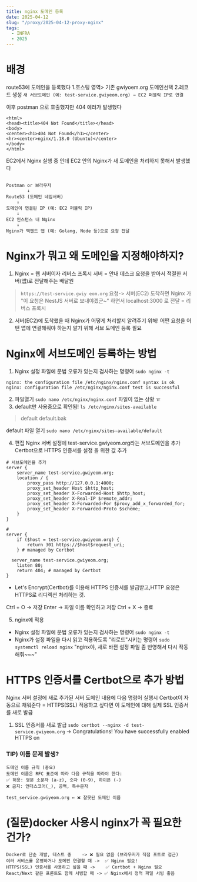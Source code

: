 ```yaml
---
title: nginx 도메인 등록
date: 2025-04-12
slug: "/proxy/2025-04-12-proxy-nginx"
tags:
  - INFRA
  - 2025
---
```


# 배경
route53에 도메인을 등록했다
1.호스팅 영역> 기존 gwiyoem.org 도메인선택
2.레코드 생성
`새 서브도메인 (예: test-service.gwiyeom.org) → EC2 퍼블릭 IP로 연결`

이후 postman 으로 호출했지만 404 에러가 발생했다
```
<html>
<head><title>404 Not Found</title></head>
<body>
<center><h1>404 Not Found</h1></center>
<hr><center>nginx/1.18.0 (Ubuntu)</center>
</body>
</html>

```
EC2에서 Nginx 실행 중 인데
EC2 안의 Nginx가 새 도메인을 처리하지 못해서 발생했다

```

Postman or 브라우저
        ↓
Route53 (도메인 네임서버)
    ↓
도메인이 연결된 IP (예: EC2 퍼블릭 IP)
    ↓
EC2 인스턴스 내 Nginx
    ↓
Nginx가 백엔드 앱 (예: Golang, Node 등)으로 요청 전달

```

# Nginx가 뭐고 왜 도메인을 지정해야하지?
1. Nginx = 웹 서버이자 리버스 프록시 서버 = 안내 데스크
요청을 받아서 적절한 서버(앱)로 전달해주는 배달원

>`https://test-service.gwiy
eom.org` 요청-> 서버(EC2) 도착하면 Nginx 가 "이 요청은 NestJS 서버로 보내야겠군~" 하면서
localhost:3000 로 전달 = 리버스 프록시

2. 서버(EC2)에 도착했을 때 Nginx가 어떻게 처리할지 알려주기 위해!
어떤 요청을 어떤 앱에 연결해줘야 하는지 알기 위해 서브 도메인 등록 필요


# Nginx에 서브도메인 등록하는 방법

1. Nginx 설정 파일에 문법 오류가 있는지 검사하는 명령어
`sudo nginx -t`
```
nginx: the configuration file /etc/nginx/nginx.conf syntax is ok
nginx: configuration file /etc/nginx/nginx.conf test is successful
```
2. 파일열기
`sudo nano /etc/nginx/nginx.conf`
파일이 없는 상황 ㅠ
3. default만 사용중으로 확인됨!
`ls /etc/nginx/sites-available`
> default  default.bak

default 파일 열기
`sudo nano /etc/nginx/sites-available/default`

4. 편집
Nginx 서버 설정에 test-service.gwiyeom.org라는 서브도메인을 추가
Certbot으로 HTTPS 인증서를 설정 을 위한 값 추가

```
# 서브도메인을 추가
server {
    server_name test-service.gwiyeom.org;
    location / {
        proxy_pass http://127.0.0.1:4000;
        proxy_set_header Host $http_host;
        proxy_set_header X-Forwarded-Host $http_host;
        proxy_set_header X-Real-IP $remote_addr;
        proxy_set_header X-Forwarded-For $proxy_add_x_forwarded_for;
        proxy_set_header X-Forwarded-Proto $scheme;
    }
}

#
server {
    if ($host = test-service.gwiyeom.org) {
        return 301 https://$host$request_uri;
    } # managed by Certbot

  server_name test-service.gwiyeom.org;
    listen 80;
    return 404; # managed by Certbot
}
```
* Let's Encrypt(Certbot)를 이용해 HTTPS 인증서를 발급받고,HTTP 요청은 HTTPS로 리디렉션 처리하는 것.

Ctrl + O → 저장
Enter → 파일 이름 확인하고 저장
Ctrl + X → 종료

5. nginx에 적용
* Nginx 설정 파일에 문법 오류가 있는지 검사하는 명령어 `sudo nginx -t`
* Nginx가 설정 파일을 다시 읽고 적용하도록 "리로드"시키는 명령어 `sudo systemctl reload nginx`
"nginx야, 새로 바뀐 설정 파일 좀 반영해서 다시 작동해줘~~~"

#  HTTPS 인증서를 Certbot으로 추가 방법
Nginx 서버 설정에 새로 추가된 서버 도메인 내용에 다음 명령어 실행시 Certbot이 자동으로 채워준다
= HTTPS(SSL) 적용하고 싶다면 이 도메인에 대해 실제 SSL 인증서를 새로 발급
1. SSL 인증서를 새로 발급
`sudo certbot --nginx -d test-service.gwiyeom.org`
-> Congratulations! You have successfully enabled HTTPS on

### TIP) 이름 문제 발생?
```
도메인 이름 규칙 (중요)
도메인 이름은 RFC 표준에 따라 다음 규칙을 따라야 한다:
✅ 허용: 영문 소문자 (a-z), 숫자 (0-9), 하이픈 (-)
❌ 금지: 언더스코어(_), 공백, 특수문자

test_service.gwiyeom.org ← ❌ 잘못된 도메인 이름
```

# (질문)docker 사용시 nginx가 꼭 필요한 건가?
```
Docker로 단순 개발, 테스트 중	-> ❌ 필요 없음 (브라우저가 직접 포트로 접근)
여러 서비스를 운영하거나 도메인 연결할 때 ->  ✅ Nginx 필요!
HTTPS(SSL) 인증서를 사용하고 싶을 때 -> 	✅ Certbot + Nginx 필요
React/Next 같은 프론트도 함께 서빙할 때 -> ✅ Nginx에서 정적 파일 서빙 좋음
```